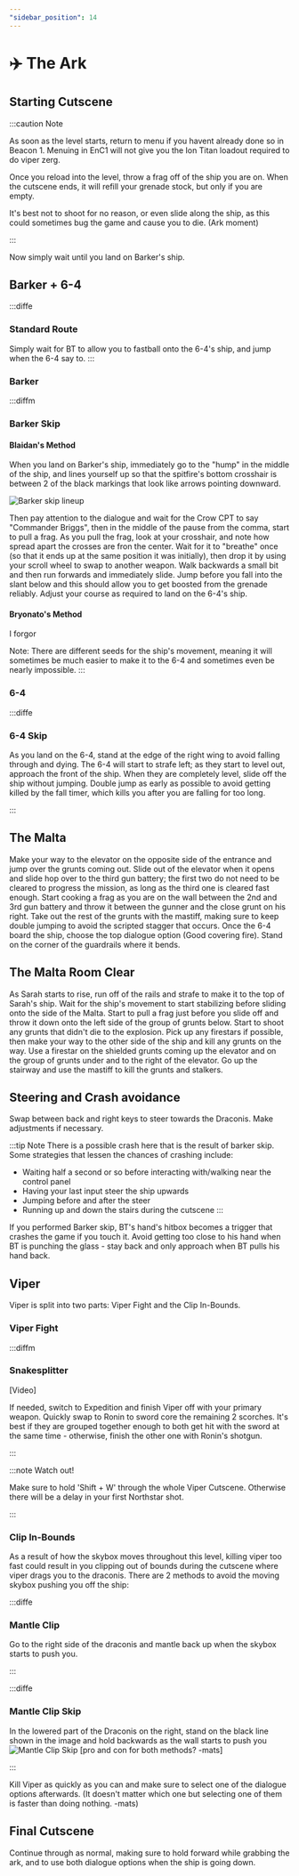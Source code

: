```yaml
---
"sidebar_position": 14
---
```



# ✈️ The Ark

## Starting Cutscene

:::caution Note

As soon as the level starts, return to menu if you havent already done so in Beacon 1. Menuing in EnC1 will not give you the Ion Titan loadout required to do viper zerg.

Once you reload into the level, throw a frag off of the ship you are on. When the cutscene ends, it will refill your grenade stock, but only if you are empty.

It's best not to shoot for no reason, or even slide along the ship, as this could sometimes bug the game and cause you to die.  (Ark moment)

:::

Now simply wait until you land on Barker's ship. 



## Barker + 6-4

:::diffe

### Standard Route

Simply wait for BT to allow you to fastball onto the 6-4's ship, and jump when the 6-4 say to.
:::

### Barker

:::diffm
### Barker Skip

#### Blaidan's Method

When you land on Barker's ship, immediately go to the "hump" in the middle of the ship, and lines yourself up so that the spitfire's bottom crosshair is between 2 of the black markings that look like arrows pointing downward.

![Barker skip lineup](img/Barker-Skip-Lineup.jpg)

Then pay attention to the dialogue and wait for the Crow CPT to say "Commander Briggs", then in the middle of the pause from the comma, start to pull a frag. As you pull the frag, look at your crosshair, and note how spread apart the crosses are fron the center. Wait for it to "breathe" once (so that it ends up at the same position it was initially), then drop it by using your scroll wheel to swap to another weapon. Walk backwards a small bit and then run forwards and immediately slide. Jump before you fall into the slant below and this should allow you to get boosted from the grenade reliably. Adjust your course as required to land on the 6-4's ship. 

#### Bryonato's Method

I forgor

Note: There are different seeds for the ship's movement, meaning it will sometimes be much easier to make it to the 6-4 and sometimes even be nearly impossible. 
:::

### 6-4

:::diffe
### 6-4 Skip

As you land on the 6-4, stand at the edge of the right wing to avoid falling through and dying. The 6-4 will start to strafe left; as they start to level out, approach the front of the ship. When they are completely level, slide off the ship without jumping. Double jump as early as possible to avoid getting killed by the fall timer, which kills you after you are falling for too long.  

:::

## The Malta

Make your way to the elevator on the opposite side of the entrance and jump over the grunts coming out. Slide out of the elevator when it opens and slide hop over to the third gun battery; the first two do not need to be cleared to progress the mission, as long as the third one is cleared fast enough. Start cooking a frag as you are on the wall between the 2nd and 3rd gun battery and throw it between the gunner and the close grunt on his right. Take out the rest of the grunts with the mastiff, making sure to keep double jumping to avoid the scripted stagger that occurs. Once the 6-4 board the ship, choose the top dialogue option (Good covering fire). Stand on the corner of the guardrails where it bends.

## The Malta Room Clear

As Sarah starts to rise, run off of the rails and strafe to make it to the top of Sarah's ship. Wait for the ship's movement to start stabilizing before sliding onto the side of the Malta. Start to pull a frag just before you slide off and throw it down onto the left side of the group of grunts below. Start to shoot any grunts that didn't die to the explosion. Pick up any firestars if possible, then make your way to the other side of the ship and kill any grunts on the way. Use a firestar on the shielded grunts coming up the elevator and on the group of grunts under and to the right of the elevator. Go up the stairway and use the mastiff to kill the grunts and stalkers. 

## Steering and Crash avoidance

Swap between back and right keys to steer towards the Draconis. Make adjustments if necessary. 

:::tip Note
There is a possible crash here that is the result of barker skip. Some strategies that lessen the chances of crashing include:
- Waiting half a second or so before interacting with/walking near the control panel 
- Having your last input steer the ship upwards
- Jumping before and after the steer 
- Running up and down the stairs during the cutscene 
:::

If you performed Barker skip, BT's hand's hitbox becomes a trigger that crashes the game if you touch it. Avoid getting too close to his hand when BT is punching the glass - stay back and only approach when BT pulls his hand back.

## Viper

Viper is split into two parts: Viper Fight and the Clip In-Bounds. 

### Viper Fight

:::diffm

### Snakesplitter

[Video]

If needed, switch to Expedition and finish Viper off with your primary weapon. Quickly swap to Ronin to sword core the remaining 2 scorches. It's best if they are grouped together enough to both get hit with the sword at the same time - otherwise, finish the other one with Ronin's shotgun. 

:::

:::note Watch out! 

Make sure to hold 'Shift + W' through the whole Viper Cutscene. Otherwise there will be a delay in your first Northstar shot. 

:::

### Clip In-Bounds
As a result of how the skybox moves throughout this level, killing viper too fast could result in you clipping out of bounds during the cutscene where viper drags you to the draconis. There are 2 methods to avoid the moving skybox pushing you off the ship:

:::diffe

### Mantle Clip
Go to the right side of the draconis and mantle back up when the skybox starts to push you. 

:::

:::diffe

### Mantle Clip Skip
In the lowered part of the Draconis on the right, stand on the black line shown in the image and hold backwards as the wall starts to push you
![Mantle Clip Skip](img\Mantle-Clip-Skip.jpg)
[pro and con for both methods? -mats]

:::


Kill Viper as quickly as you can and make sure to select one of the dialogue options afterwards. (It doesn't matter which one but selecting one of them is faster than doing nothing. -mats)



## Final Cutscene
Continue through as normal, making sure to hold forward while grabbing the ark, and to use both dialogue options when the ship is going down. 


[def]: img